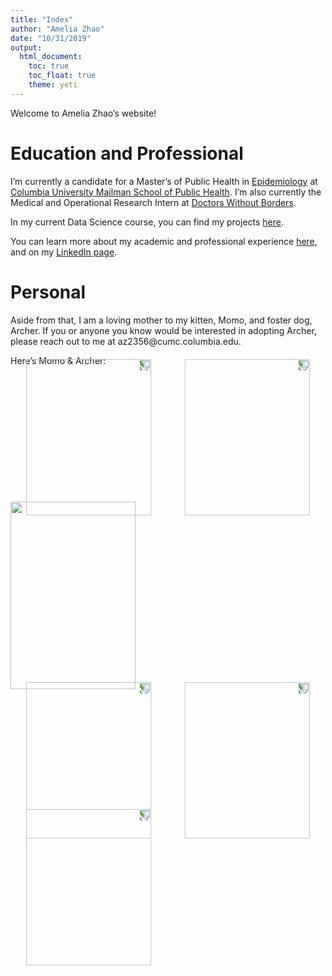 ```yaml
---
title: "Index"
author: "Amelia Zhao"
date: "10/31/2019"
output: 
  html_document:
    toc: true
    toc_float: true
    theme: yeti
---
```


Welcome to Amelia Zhao's website!

# Education and Professional


I'm currently a candidate for a Master's of Public Health in [Epidemiology](https://www.mailman.columbia.edu/academics/departments/epidemiology) at [Columbia University Mailman School of Public Health](https://www.mailman.columbia.edu/). I'm also currently the Medical and Operational Research Intern at [Doctors Without Borders](https://www.doctorswithoutborders.org/). 

In my current Data Science course, you can find my projects [here](https://github.com/amzhao). 

You can learn more about my academic and professional experience [here](resume.html), and on my [LinkedIn page](https://www.linkedin.com/in/amelia-zhao/).


# Personal
Aside from that, I am a loving mother to my kitten, Momo, and foster dog, Archer. If you or anyone you know would be interested in adopting Archer, please reach out to me at az2356@cumc.columbia.edu. 


Here's Momo & Archer: 

<img src="pics/Momo1.JPG" style="transform:rotate(90deg)" width = "250" height = "200">
<img src="pics/Momo2.JPG" style="transform:rotate(90deg)" width = "250" height = "200">
<img src="pics/Momo3.JPG" width = "200" height = "300">



<img src="pics/Arch1.JPG" style="transform:rotate(90deg)" width = "250" height = "200">
<img src="pics/Arch2.JPG" style="transform:rotate(90deg)" width = "250" height = "200">
<img src="pics/Arch3.JPG" style="transform:rotate(90deg)" width = "250" height = "200">


